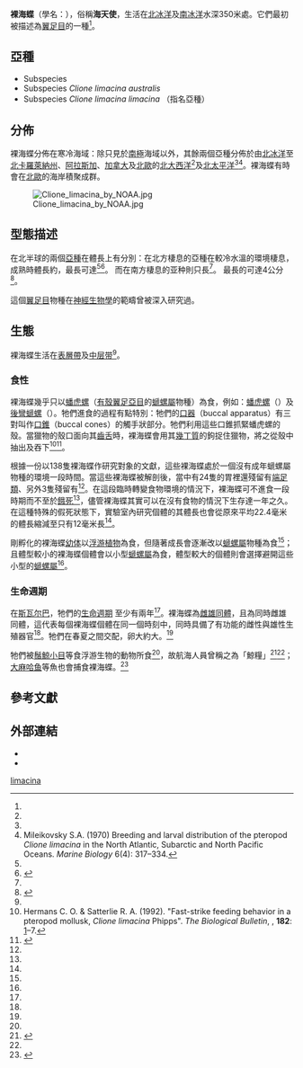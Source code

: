 {{Speciesbox
 | image = Sea angel.jpg
 | image_width = 250px
 | taxon = Clione limacina
 | authority = ({{link-en |居士坦丁·馬爾格雷夫男爵 |Constantine Phipps, 2nd Baron Mulgrave |Phipps}}, 1774)
 | synonyms_ref = <ref name="WoRMS_139178"/>
 | synonyms =
* ''Clio borealis'' (Pallas, 1774)
 | subdivision_ranks = [[亞種|亞種]]
 | subdivision = [[#亞種|見內文]]
}}

'''裸海蝶'''（學名：''{{lang|la|Clione limacina}}''），俗稱'''海天使'''，生活在[[北冰洋|北冰洋]]及[[南冰洋|南冰洋]]水深350米處。它們最初被描述為[[翼足目|翼足目]]的一種<ref name="Spitzbergiscbe" />。

==亞種==
* Subspecies ''{{link-en|Clione limacina antarctica|Clione antarctica}}'' {{small|E. A. Smith, 1902}}
* Subspecies ''Clione limacina australis'' {{small|(Bruguière, 1792)}}
* Subspecies ''Clione limacina limacina'' {{small|(Phipps, 1774)}}（指名亞種）

==分佈==
裸海蝶分佈在寒冷海域：除{{link-en|南極裸海蝶|Clione antarctica}}只見於[[南極|南極]]海域以外，其餘兩個亞種分佈於由[[北冰洋|北冰洋]]至[[北卡羅萊納州|北卡羅萊納州]]、[[阿拉斯加|阿拉斯加]]、[[加拿大|加拿大]]及[[北歐|北歐]]的[[北大西洋|北大西洋]]<ref name="WoRMS_139178" />及[[北太平洋|北太平洋]]<ref name="Böer 2005"/><ref>Mileikovsky S.A. (1970) Breeding and larval distribution of the pteropod ''Clione limacina'' in the North Atlantic, Subarctic and North Pacific Oceans. ''Marine Biology'' 6(4): 317–334.</ref>。裸海蝶有時會在[[北歐|北歐]]的海岸積聚成群。

[[File:Clione_limacina_by_NOAA.jpg|thumb]]

==型態描述==

在北半球的兩個[[亞種|亞種]]在體長上有分別{{r|Böer 2005}}：在北方棲息的亞種在較冷水溫的環境棲息，成熟時體長約{{convert|3|cm|in|abbr=on}}，最長可達{{convert|7|-|8.5|cm|in|abbr=on}}<ref name="Böer 2005"/><ref name=Kallevik>{{cite journal |last1=Kallevik |first1=I.H.F. |year=2013 |url=http://munin.uit.no/bitstream/handle/10037/5858/thesis.pdf |format=[[PDF|PDF]] |title=Alternative prey choice in the pteropod ''Clione limacina'' (Gastropoda) studied by DNA-based methods |journal=Biology Field of study - Arctic Marine Ecology and Resource Biology. Bio-3950 (60 ECT). The University Center in Svalbard |language=en |author= |access-date=2018-11-02 |archive-url=https://web.archive.org/web/20160304023256/http://munin.uit.no/bitstream/handle/10037/5858/thesis.pdf |archive-date=2016-03-04 |dead-url=yes }}</ref>。
而在南方棲息的亚种則只長{{convert|1.2|cm|in|abbr=on}}<ref name="Böer 2005"/>。
最長的可達4公分<ref name="Welch 2010">{{cite journal |last=Welch |first=J. J. |year=2010 |title="The “Island Rule” and Deep-Sea Gastropods: Re-Examining the Evidence" |journal=[[PLoS_ONE|PLoS ONE]] |volume=5 |issue=1 |doi=10.1371/journal.pone.0008776 }}</ref>。

這個[[翼足目|翼足目]]物種在[[神经科学|神經生物學]]的範疇曾被深入研究過。

==生態==
裸海蝶生活在[[表層帶|表層帶]]及[[中层带|中层带]]<ref name="WoRMS_139178"/>。


===食性===
裸海蝶幾乎只以[[蟠虎螺|蟠虎螺]]（[[有殼翼足亞目|有殼翼足亞目]]的[[螔螺屬|螔螺屬]]物種）為食，例如：[[蟠虎螺|蟠虎螺]]（''{{tsl|en|Limacina helicina|}}''）及[[後彎螔螺|後彎螔螺]]（''{{tsl|en|Limacina retroversa|}}''）{{r|Böer 2005|Lalli 1989}}。牠們進食的過程有點特別：牠們的[[口器|口器]]（buccal apparatus）有三對叫作[[口錐|口錐]]（buccal cones）的觸手狀部分。牠們利用這些口錐抓緊蟠虎螺的殼。當獵物的殼口面向其[[齒舌|齒舌]]時，裸海蝶會用其[[幾丁質|幾丁質]]的鉤捉住獵物，將之從殼中抽出及吞下<ref>Hermans C. O. & Satterlie R. A. (1992). "Fast-strike feeding behavior in a pteropod mollusk, ''Clione limacina'' Phipps". ''The Biological Bulletin'', {{tsl|en|Marine Biological Laboratory|}}, '''182''': [https://archive.org/stream/biologicalbullet182mari#page/1/mode/1up 1]–7.</ref><ref>{{cite journal|last1=Vortsepneva|first1=E.V.|last2=Tzetlin|first2=A.B,|title=New Data on the Fine Structure of hooks in ''Clione limacina'' (Gastropoda, Opistobranchia) and Diversity of the Jaw Apparatus in Gastropods|journal=Zoologicheskii Zhurnal|date=March 2014|volume=93|issue=3|pages=466–478|doi=10.7868/S0044513414030179|url=http://apps.webofknowledge.com/full_record.do?product=UA&search_mode=GeneralSearch&qid=9&SID=1BEL4CR3Vzoog1uUGpi&page=2&doc=11|access-date=2015-05-01|language=en|archive-date=2015-05-01|archive-url=https://archive.is/20150501103414/http://apps.webofknowledge.com/full_record.do?product=UA&search_mode=GeneralSearch&qid=9&SID=1BEL4CR3Vzoog1uUGpi&page=2&doc=11|dead-url=no}}</ref>。

根據一份以138隻裸海蝶作研究對象的文獻，這些裸海蝶處於一個沒有成年螔螺屬物種的環境一段時間。當這些裸海蝶被解剖後，當中有24隻的胃裡還殘留有[[端足類|端足類]]、另外3隻殘留有{{link-en|哲水蚤|calanoid|}}<ref name=Kallevik/>。在這段臨時轉變食物環境的情況下，裸海蝶可不進食一段時期而不至於[[餓死|餓死]]<ref name=Kallevik/>，儘管裸海蝶其實可以在沒有食物的情況下生存達一年之久{{r| Böer 2006}}。在這種特殊的假死狀態下，實驗室內研究個體的其體長也會從原來平均22.4毫米的體長縮減至只有12毫米長<ref name="Böer 2006" />。

剛孵化的裸海蝶[[幼体|幼体]]以[[浮游植物|浮游植物]]為食，但隨著成長會逐漸改以[[螔螺屬|螔螺屬]]物種為食<ref name=Kallevik/>；且體型較小的裸海蝶個體會以小型[[螔螺屬|螔螺屬]]為食，體型較大的個體則會選擇避開這些小型的[[螔螺屬|螔螺屬]]<ref name=Kallevik/>。

=== 生命週期 ===
在[[斯瓦尔巴|斯瓦尔巴]]，牠們的[[生物生命週期|生命週期]] 至少有兩年<ref name="Böer 2005"/>。裸海蝶為[[雌雄同體|雌雄同體]]，且為同時雌雄同體，這代表每個裸海蝶個體在同一個時刻中，同時具備了有功能的雌性與雄性生殖器官<ref name=Kallevik/>。牠們在春夏之間交配，卵大約大{{convert|0.12|mm|thou|abbr=on}}。<ref name=Kallevik/>

牠們被[[鬚鯨小目|鬚鯨小目]]等食浮游生物的動物所食<ref name="Böer 2005"/>，故航海人員曾稱之為「鯨糧」<ref name="nathistmoll1854">{{cite book
 |title        = Mollusca
 |series       = Natural History
 |last         = Gosse
 |first        = Philip Henry
 |authorlink   = 菲利普·亨利·戈斯
 |page         = 72
 |year         = 1854
 |publisher    = Society for Promoting Christian Knowledge
 |url          = http://en.wikisource.org/wiki/Natural_History,_Mollusca
 |access-date  = 2018-11-02
 |archive-date = 2016-10-03
 |archive-url  = https://web.archive.org/web/20161003153759/https://en.wikisource.org/wiki/Natural_History,_Mollusca
 |dead-url     = no
}}</ref><ref name="Böer 2005"/>；[[大麻哈鱼|大麻哈鱼]]等魚也會捕食裸海蝶。<ref>{{cite journal|last1=Takashi|first1=Makoa|last2=Takashi|first2=Kuwahara|last3=Masanoa|first3=Narita|title=Carotenoids of Sea Angels ''Clione limacina'' and Paedoclione doliiformis from the Perspective of the Food Chain|journal=Marine Drugs|date=March 2014|volume=12|issue=3|pages=1–11|doi=10.3390/md12031460|url=http://www.mdpi.com/journal/marinedrugs|accessdate=22 April 2015|archive-date=2018-11-06|archive-url=https://web.archive.org/web/20181106152155/https://www.mdpi.com/journal/marinedrugs|dead-url=no}}</ref>

==參考文獻==
{{reflist |refs=
<ref name="Böer 2005">{{cite journal
 |last1=Böer |first1=M.
 |last2=Gannefors |first2=C.
 |last3=Kattner |first3=G.
 |last4=Graeve |first4=M.
 |last5=Hop |first5=H.
 |last6=Falk-Petersen |first6=S.
 |year=2005
 |title="The Arctic pteropod ''Clione limacina'': seasonal lipid dynamics and life-strategy"
 |journal=''[[Marine_Biology|Marine Biology]]''
 |volume=147 |issue=3 |pages=707-717
 |doi=10.1007/s00227-005-1607-8 |language=en }}</ref>
<ref name="Böer 2006">{{cite journal
 |last1=Böer    |first1=M.
 |last2=Graeve  |first2=M.
 |last3=Kattner |first3=G.
 |year=2006
 |title=Exceptional long-term starvation ability and sites of lipid storage of the Arctic pteropod ''Clione limacina''"
 |journal=''[[Polar_Biology|Polar Biology]]''
 |volume=30 |issue=5 |pages=571-580
 |doi=10.1007/s00300-006-0214-6 |language=en }}</ref>
<ref name="Spitzbergiscbe">{{cite book
 |title=Spitzbergiscbe oder grönlandische Reisebeschreibung
 |trans_title=斯皮茨堡及格陵蘭遊記
 |page=p. 189, p1. P. fig. f.  |language=de }}</ref>
<ref name="Lalli 1989">{{cite book
 |url={{google books |plainurl=yes |id=yIAfwz5cxPMC }}
 |last1=Lalli |first1=C. M.
 |last2=Gilmer |first2=R. W.
 |year=1989
 |title=''Pelagic Snails. The biology of holoplanktonic gastropod molluscs.''
 |publisher=Stanford University Press
 |location=Stanford, California. ([[USA|USA]])
 |page=188 |language=en }}</ref>
<ref name="WoRMS_139178">{{WoRMS |id=139178
 |last=Gofas |first=Serge
 |title=''Clione limacina'' (Phipps, 1774)
 |date=2013-02-20 |access-date=2018-10-31 }}</ref>
}}

==外部連結==
{{commonscat|Clione limacina}}
* {{Wikispecies-inline|Clione limacina}}
* {{NCBI |id=71516 |title=''Clione limacina''}}
{{Taxonbar}}
[[Category:海若螺属|limacina]]